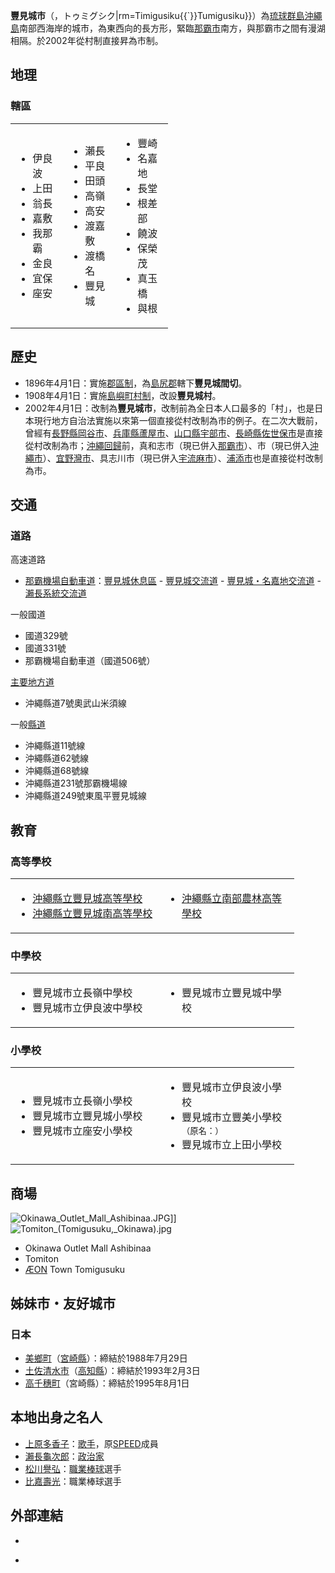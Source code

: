 {{日本都市
| 自治體名=豐見城市
| 圖像=[[File:Senaga_ailand_huukei.jpg|240px]]
| 圖像說明=[[瀨長島|瀨長島]]{{Infobox mapframe|frame-width=240|zoom=11}}
| 市章=[[File:Emblem_of_Tomigusuku_City.png|100px]]
| 日文原名=豊見城市
| 平假名=とみぐすくし
| 羅馬字拼音=Tomigusuku-shi
| 都道府縣=沖繩縣
| 支廳=
| 編號=47212-3
| 面積=19.25
| 邊界未定=有
| 人口=54,177
| 統計時間=2006年12月31日
| 自治體=[[那霸市|那霸市]]、[[糸滿市|糸滿市]]、[[南風原町|南風原町]]、[[八重瀨町|八重瀨町]]
| 樹=[[琉球黑檀|琉球黑檀]]
| 花=[[九重葛|九重葛]]
| 其他象徵物=
| 其他象徵=
| 市長={{Tsl|ja|山川仁|山川仁}}
| 郵遞區號=901-0292
| 所在地=豐見城市字翁長854番地之1<br><center>[[File:Tomigusukuyakusho.jpg|170px]]</center>
| 電話號碼=98-850-0024
| 外部連結=http://www.city.tomigusuku.okinawa.jp/
| 經度=
| 緯度=
| 地圖=[[File:Tomigusuku_in_Okinawa_Map.gif|200px]]
}}
'''豐見城市'''（{{jpn|j=豊見城市|hg=とみぐすくし|rm=Tomigusuku shi|f=y}}，{{ryu|r=豊見城|kn=ティミグシク{{`}}トゥミグシク|rm=Timigusiku{{`}}Tumigusiku}}）為[[琉球群島|琉球群島]][[沖繩島|沖繩島]]南部西海岸的城市，為東西向的長方形，緊臨[[那霸市|那霸市]]南方，與那霸市之間有漫湖相隔。於2002年從村制直接昇為市制。

==地理==
===轄區===

{| width="50%"
|-----
| valign="top" width="33%" |
*伊良波
*上田
*翁長
*嘉敷
*我那霸
*金良
*宜保
*座安
| valign="top" width="33%" |
*瀨長
*平良
*田頭
*高嶺
*高安
*渡嘉敷
*渡橋名
*豐見城
| valign="top" width="33%" |
*豐崎
*名嘉地
*長堂
*根差部
*饒波
*保榮茂
*真玉橋
*與根
|}

==歷史==
*1896年4月1日：實施[[郡區制|郡區制]]，為[[島尻郡|島尻郡]]轄下'''豐見城間切'''。
*1908年4月1日：實施[[島嶼町村制|島嶼町村制]]，改設'''豐見城村'''。
*2002年4月1日：改制為'''豐見城市'''，改制前為全日本人口最多的「村」，也是日本現行地方自治法實施以來第一個直接從村改制為市的例子。在二次大戰前，曾經有[[長野縣|長野縣]][[岡谷市|岡谷市]]、[[兵庫縣|兵庫縣]][[蘆屋市|蘆屋市]]、[[山口縣|山口縣]][[宇部市|宇部市]]、[[長崎縣|長崎縣]][[佐世保市|佐世保市]]是直接從村改制為市；[[沖繩回歸|沖繩回歸]]前，真和志市（現已併入[[那霸市|那霸市]]）、{{lang|ja|コザ}}市（現已併入[[沖繩市|沖繩市]]）、[[宜野灣市|宜野灣市]]、具志川市（現已併入[[宇流麻市|宇流麻市]]）、[[浦添市|浦添市]]也是直接從村改制為市。

==交通==
===道路===
;高速道路
* [[那霸機場自動車道|那霸機場自動車道]]：[[豐見城休息區|豐見城休息區]] - [[豐見城交流道|豐見城交流道]] - [[豐見城・名嘉地交流道|豐見城・名嘉地交流道]] - [[瀨長系統交流道|瀨長系統交流道]]	
;一般國道
*國道329號
*國道331號
*那霸機場自動車道（國道506號）
;[[主要地方道|主要地方道]]
*沖繩縣道7號奧武山米須線
;一般[[都道府縣道|縣道]]
*沖繩縣道11號線
*沖繩縣道62號線
*沖繩縣道68號線
*沖繩縣道231號那霸機場線
*沖繩縣道249號東風平豐見城線

==教育==
===高等學校===

{| width="90%"
|-----
| valign="top" width="50%" |
*[http://www.tomishiro-h.open.ed.jp/ 沖繩縣立豐見城高等學校]{{Wayback|url=http://www.tomishiro-h.open.ed.jp/ |date=20070205173056 }}
*[http://www.haebaru-h.open.ed.jp/ 沖繩縣立豐見城南高等學校]{{Wayback|url=http://www.haebaru-h.open.ed.jp/ |date=20070205053320 }}
| valign="top" |
*[http://www.nanbu-ah.open.ed.jp/ 沖繩縣立南部農林高等學校]{{Wayback|url=http://www.nanbu-ah.open.ed.jp/ |date=20060702080443 }}
|}

===中學校===

{| width="90%"
|-----
| valign="top" width="50%" |
*豐見城市立長嶺中學校
*豐見城市立伊良波中學校
| valign="top" |
*豐見城市立豐見城中學校
|}

===小學校===

{| width="90%"
|-----
| valign="top" width="50%" |
*豐見城市立長嶺小學校
*豐見城市立豐見城小學校
*豐見城市立座安小學校
| valign="top" |
*豐見城市立伊良波小學校
*豐見城市立豐美小學校<small>（原名：{{lang|ja|とよみ小学校}}）</small>
*豐見城市立上田小學校
|}

== 商場 ==
[[File:Okinawa_Outlet_Mall_Ashibinaa.JPG|thumb]]]]
[[File:Tomiton_(Tomigusuku,_Okinawa).jpg|thumb]]

*Okinawa Outlet Mall Ashibinaa 
*Tomiton  {{lang|ja|（ゼファー豊崎ライフスタイルセンター）}}
*[[永旺集團|ÆON]] Town Tomigusuku 

== 姊妹市・友好城市 ==
===日本===
*[[美鄉町_(宮崎縣)|美鄉町]]（[[宮崎縣|宮崎縣]]）：締結於1988年7月29日
*[[土佐清水市|土佐清水市]]（[[高知縣|高知縣]]）：締結於1993年2月3日
*[[高千穗町|高千穗町]]（宮崎縣）：締結於1995年8月1日

==本地出身之名人==
*[[上原多香子|上原多香子]]：[[歌手|歌手]]，原[[SPEED_(日本音樂團體)|SPEED]]成員
*[[瀨長龜次郎|瀨長龜次郎]]：[[政治家|政治家]]
*[[松川譽弘|松川譽弘]]：[[職業棒球|職業棒球]]選手
*[[比嘉壽光|比嘉壽光]]：職業棒球選手

==外部連結==
{{Commonscat|Tomigusuku,_Okinawa}}
* {{osmrelation-inline|4559180}}
* {{official website}} {{ja icon}}

{{沖繩縣}}
{{Authority control}}